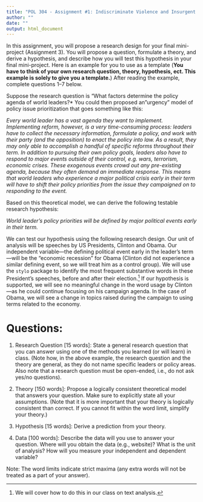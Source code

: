 ```yaml
---
title: "POL 304 - Assignment #1: Indiscriminate Violence and Insurgent Attacks"
author: ""
date: ""
output: html_document
---
```


In this assignment, you will propose a research design for your final mini-project (Assignment 3). You will propose a question, formulate a theory, and derive a hypothesis, and describe how you will test this hypothesis in your final mini-project. Here is an example for you to use as a template (**You have to think of your own research question, theory, hypothesis, ect. This example is solely to give you a template.**) After reading the example, complete questions 1--7 below.

Suppose the research question is "What factors determine the policy agenda of world leaders?* You could then proposed an "urgency" model of policy issue prioritization that goes something like this: 

*Every world leader has a vast agenda they want to implement. Implementing reform, however, is a very time-consuming process: leaders have to collect the necessary information, formulate a policy, and work with their party (and the opposition) to enact the policy into law. As a result, they may only able to accomplish a handful of specific reforms throughout their term.  In addition to pursuing their own policy goals, leaders also have to respond to major events outside of their control, e.g. wars, terrorism, economic crises. These exogenous events crowd out any pre-existing agenda, because they often demand an immediate response. This means that world leaders who experience a major political crisis early in their term will have to shift their policy priorities from the issue they campaigned on to responding to the event.* 

Based on this theoretical model,  we can derive the following testable research hypothesis:

*World leader's policy priorities will be defined by major political events early in their term.*

We can test our hypothesis using the following research design. Our unit of analysis will be speeches by US Presidents, Clinton and Obama. Our independent variable---the defining political event early in the leader's term---will be the "economic recession" for Obama (Clinton did not experience a similar defining event, so we will treat him as a control group). We will use the `stylo` package to identify the most frequent substantive words in these President's speeches, before and after their election.[^footnote1] If our hypothesis is supported, we will see no meaningful change in the word usage by Clinton---as he could continue focusing on his campaign agenda.  In the case of Obama, we will see a change in topics raised during the campaign to using terms related to the economy.

[^footnote1]: We will cover how to do this in our class on text analysis.

# Questions:

1. Research Question [15 words]: State a general research question that you can answer using one of the methods you learned (or will learn) in class. (Note how, in the above example, the research question and the theory are general, as they do not name specific leaders or policy areas.  Also note that a research question must be open-ended, i.e., do not ask yes/no questions).

2. Theory [150 words]: Propose a logically consistent theoretical model that answers your question. Make sure to explicitly state all your assumptions.  (Note that it is more important that your theory is logically consistent than correct.  If you cannot fit within the word limit, simplify your theory.) 

3. Hypothesis [15 words]: Derive a prediction from your theory.

4. Data [100 words]: Describe the data will you use to answer your question.  Where will you obtain the data (e.g., website)? What is the unit of analysis? How will you measure your independent and dependent variable?


Note: The word limits indicate strict maxima (any extra words will not be treated as a part of your answer). 
